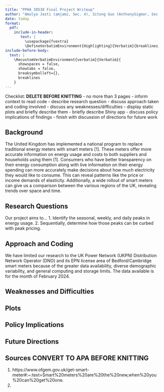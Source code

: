 ```yaml
---
title: "PPHA 30538 Final Project Writeup"
author: "Amulya Jasti (amjamz, Sec. 4), Sitong Guo (AnthonySigmar, Sec. 4), Helen Liu (helenriv, Sec. 3)"
date: today
format: 
  pdf:
    include-in-header: 
       text: |
         \usepackage{fvextra}
         \DefineVerbatimEnvironment{Highlighting}{Verbatim}{breaklines,commandchars=\\\{\}}
include-before-body:
  text: |
    \RecustomVerbatimEnvironment{verbatim}{Verbatim}{
      showspaces = false,
      showtabs = false,
      breaksymbolleft={},
      breaklines
    }
---
```


Checklist: **DELETE BEFORE KNITTING**
- no more than 3 pages
- inform context to read code
- describe research question
- discuss approach taken and coding involved
- discuss any weaknesses/difficulties
- display static plots and briefly describe them
- briefly describe Shiny app
- discuss policy implications of findings
- finish with discussion of directions for future work

## Background
The United Kingdom has implemented a national program to replace traditional energy meters with smart meters [1]. These meters offer more accurate information on energy usage and costs to both suppliers and households using them [1]. Consumers who have better transparency on their energy consumption along with live information on their energy spending can more accurately make decisions about how much electricity they would like to consume. This can reveal patterns like the price or income demands of elasticity. Additionally, a wide rollout of smart meters can give us a comparison between the various regions of the UK, revealing trends over space and time.

## Research Questions
Our project aims to...
1. Identify the seasonal, weekly, and daily peaks in energy usage.
2. Sequentially, determine how those peaks can be curbed with peak pricing.

## Approach and Coding
We have limited our research to the UK Power Network (UKPN) Distribution Network Operator (DNO) and its EPN license area of Bedford/Cambridge smart meters because of the greater data availability, diverse demographic variability, and general computing and storage limits. The data available is for the month of February 2024.

## Weaknesses and Difficulties



## Plots



## Policy Implications



## Future Directions



## Sources **CONVERT TO APA BEFORE KNITTING**
1. https://www.ofgem.gov.uk/get-smart-meter#:~:text=Smart%20meters%20are%20the%20new,when%20you%20can%20get%20one.
2. 
